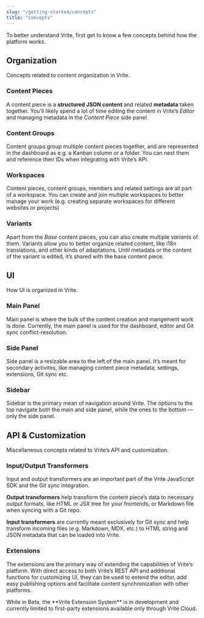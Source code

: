 ```yaml
---
slug: "/getting-started/concepts"
title: "Concepts"
---
```


To better understand Vrite, first get to know a few concepts behind how the platform works.

## Organization

Concepts related to content organization in Vrite.

### Content Pieces

A content piece is a **structured JSON content** and related **metadata** taken together. You’ll likely spend a lot of time editing the content in Vrite’s _Editor_ and managing metadata in the _Content Piece_ side panel.

### Content Groups

Content groups group multiple content pieces together, and are represented in the dashboard as e.g. a Kanban column or a folder. You can nest them and reference their IDs when integrating with Vrite’s API.

### Workspaces

Content pieces, content groups, members and related settings are all part of a workspace. You can create and join multiple workspaces to better manage your work (e.g. creating separate workspaces for different websites or projects)

### Variants

Apart from the _Base_ content pieces, you can also create multiple _variants_ of them. Variants allow you to better organize related content, like i18n translations, and other kinds of adaptations. Until metadata or the content of the variant is edited, it’s shared with the base content piece.

## UI

How UI is organized in Vrite.

### Main Panel

Main panel is where the bulk of the content creation and mangement work is done. Currently, the main panel is used for the dashboard, editor and Git sync conflict-resolution.

### Side Panel

Side panel is a resizable area to the left of the main panel. It’s meant for secondary activites, like managing content piece metadata, settings, extensions, Git sync etc.

### Sidebar

Sidebar is the primary mean of navigation around Vrite. The options to the top navigate both the main and side panel, while the ones to the bottom — only the side panel.

## API & Customization

Miscellaneous concepts related to Vrite’s API and customization.

### Input/Output Transformers

Input and output transformers are an important part of the Vrite JavaScript SDK and the Git sync integration.

**Output transformers** help transform the content piece’s data to necessary output formats, like HTML or JSX tree for your frontends, or Markdown file when syncing with a Git repo.

**Input transformers** are currently meant exclusively for Git sync and help transform incoming files (e.g. Markdown, MDX, etc.) to HTML string and JSON metadata that can be loaded into Vrite.

### Extensions

The extensions are the primary way of extending the capabilities of Vrite’s platform. With direct access to both Vrite’s REST API and additional functions for customizing UI, they can be used to extend the editor, add easy publishing options and facilitate content synchronization with other platforms.

<Info>
  While in Beta, the **Vrite Extension System** is in development and currently limited to
  first-party extensions available only through Vrite Cloud.
</Info>
